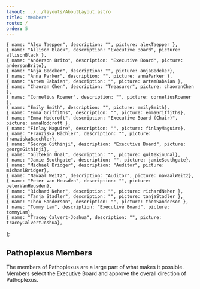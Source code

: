 ```yaml
---
layout: ../../layouts/AboutLayout.astro
title: 'Members'
route: /
order: 5
---
```





    { name: "Alex Taepper", description: "", picture: alexTaepper },
    { name: "Allison Black", description: "Executive Board", picture: allisonBlack },
    { name: "Anderson Brito", description: "Executive Board", picture: andersonBrito},
    { name: "Anja Bedeker", description: "", picture: anjaBedeker},
    { name: "Anna Parker", description: "", picture: annaParker },
    { name: "Artem Babaian", description: "", picture: artemBabaian },
    { name: "Chaoran Chen", description: "Treasurer", picture: chaoranChen },
    { name: "Cornelius Roemer", description: "", picture: corneliusRoemer },
    { name: "Emily Smith", description: "", picture: emilySmith},
    { name: "Emma Griffiths", description: "", picture: emmaGriffiths},
    { name: "Emma Hodcroft", description: "Executive Board (Chair)", picture: emmaHodcroft },
    { name: "Finlay Maguire", description: "", picture: finlayMaguire},
    { name: "Franziska Bächler", description: "", picture: franziskaBaechler},
    { name: "George Githinji", description: "Executive Board", picture: georgeGithinji},
    { name: "Gültekin Ünal", description: "", picture: gultekinUnal}, 
    { name: "Jamie Southgate", description: "", picture: jamieSouthgate},
    { name: "Michael Bridger", description: "Auditor", picture: michaelBridger},
    { name: "Nawaal Weitz", description: "Auditor", picture: nawaalWeitz},
    { name: "Peter van Heusden", description: "", picture: peterVanHeusden},
    { name: "Richard Neher", description: "", picture: richardNeher },
    { name: "Tanja Stadler", description: "", picture: tanjaStadler },
    { name: "Theo Sanderson", description: "", picture: theoSanderson },
    { name: "Tommy Lam", description: "Executive Board", picture: tommyLam},
    { name: "Tracey Calvert-Joshua", description: "", picture: traceyCalvertJoshua},
];

## Pathoplexus Members

The members of Pathoplexus are a large part of what makes it possible. Members select the Executive Board and approve the overall direction of Pathoplexus.

<Team members={members} />

